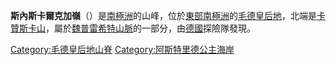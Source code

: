 {{coord|71|59|S|13|13|E|display=title}}

'''斯內斯卡爾克加嶺'''（{{lang-en|Snøskalkegga Ridge}}）是[[南極洲|南極洲]]的山峰，位於[[東部南極洲|東部南極洲]]的[[毛德皇后地|毛德皇后地]]，北端是[[卡贊斯卡山|卡贊斯卡山]]，屬於[[魏普雷希特山脈|魏普雷希特山脈]]的一部分，由[[德國|德國]]探險隊發現。

{{DEFAULTSORT:Snøskalkegga Ridge}}
[[Category:毛德皇后地山脊|Category:毛德皇后地山脊]]
[[Category:阿斯特里德公主海岸|Category:阿斯特里德公主海岸]]


{{PrincessAstridCoast-geo-stub}}